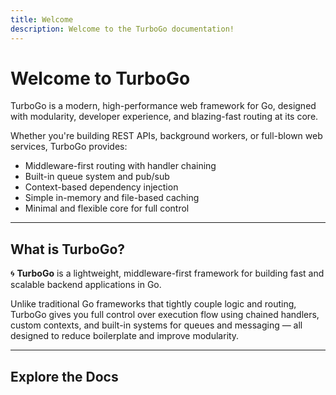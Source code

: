 ```yaml
---
title: Welcome
description: Welcome to the TurboGo documentation!
---
```


#  Welcome to TurboGo

TurboGo is a modern, high-performance web framework for Go, designed with modularity, developer experience, and blazing-fast routing at its core.

Whether you're building REST APIs, background workers, or full-blown web services, TurboGo provides:

- Middleware-first routing with handler chaining
- Built-in queue system and pub/sub
- Context-based dependency injection
- Simple in-memory and file-based caching
- Minimal and flexible core for full control

---

##  What is TurboGo?

🌀 **TurboGo** is a lightweight, middleware-first framework for building fast and scalable backend applications in Go.

Unlike traditional Go frameworks that tightly couple logic and routing, TurboGo gives you full control over execution flow using chained handlers, custom contexts, and built-in systems for queues and messaging — all designed to reduce boilerplate and improve modularity.

---

##  Explore the Docs

<Cards>
  <Card title="Getting Started" href="/docs/getting-started/install" />
  <Card title="Project Structure" href="/docs/getting-started/structure" />
  <Card title="Routing & Middleware" href="/docs/routing/basic" />
  <Card title="Dependency Injection" href="/docs/dependency-injection/context" />
  <Card title="Queue System" href="/docs/features/queue" />
  <Card title="Pub/Sub System" href="/docs/features/pubsub" />
  <Card title="Caching" href="/docs/features/cache" />
  <Card title="Logger" href="/docs/features/logger" />
  <Card title="Deployment Guide" href="/docs/deployment/build" />
  <Card title="CLI Reference" href="/docs/reference/cli" />
</Cards>
